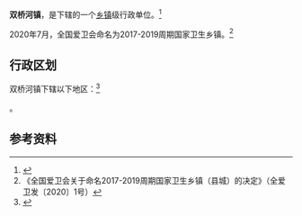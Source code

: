{{中国乡级行政区|12/01/12/106/000
| 电话区号 = 22
}}

'''双桥河镇'''，是{{PRC admin/fullname|12/01/12/106/000|3}}下辖的一个[[乡镇|乡镇]]级行政单位。<ref>{{PRC admin/ref sgc|{{PRC admin/parent|12/01/12/106/000}}}}</ref>

2020年7月，全国爱卫会命名{{PAGENAMEBASE}}为2017-2019周期国家卫生乡镇。<ref>《全国爱卫会关于命名2017-2019周期国家卫生乡镇（县城）的决定》（全爱卫发〔2020〕1号）</ref>

== 行政区划 ==

双桥河镇下辖以下地区：<ref>{{PRC admin/ref sgc|12/01/12/106/000}}</ref>

{{PRC admin/children|12/01/12/106/000}}。

== 参考资料 ==

{{reflist}}

{{PRC admin/navcat|12/01/12/106/000}}